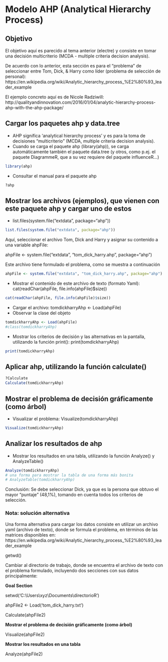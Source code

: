 # Modelo AHP (Analytical Hierarchy Process) {#ahp}

## Objetivo

El objetivo aquí es parecido al tema anterior (electre) y consiste en tomar una decisión multicriterio (MCDA - multiple criteria decision analysis).

De acuerdo con lo anterior, esta sección es para el "problema" de seleccionar entre Tom, Dick, & Harry como líder (problema de selección de personal):
https://en.wikipedia.org/wiki/Analytic_hierarchy_process_%E2%80%93_leader_example

El ejemplo concreto aquí es de Nicole Radziwill:
http://qualityandinnovation.com/2016/01/04/analytic-hierarchy-process-ahp-with-the-ahp-package/

## Cargar los paquetes ahp y data.tree

- AHP significa 'analytical hierarchy process' y es para la toma de decisiones "multicriterio" (MCDA, multiple criteria decision analysis).
- Cuando se carga el paquete ahp (library(ahp)), se carga automáticamente también el paquete data.tree (y otros, como p.ej. el paquete DiagrammeR, que a su vez requiere del paquete influenceR...)

```r
library(ahp)
```

- Consultar el manual para el paquete ahp

```r
?ahp
```

## Mostrar los archivos (ejemplos), que vienen con este paquete ahp y cargar uno de estos

- list.files(system.file("extdata", package="ahp"))

```r
list.files(system.file("extdata", package="ahp"))
```

Aquí, seleccionar el archivo Tom, Dick and Harry y asignar su contenido a una variable ahpFile:

ahpFile <- system.file("extdata", "tom_dick_harry.ahp", package="ahp")

Este archivo tiene formulado el problema, como se muestra a continuación

```r
ahpFile <- system.file("extdata", "tom_dick_harry.ahp", package="ahp")
```

- Mostrar el contenido de este archivo de texto (formato Yaml): cat(readChar(ahpFile, file.info(ahpFile)$size))

```r
cat(readChar(ahpFile, file.info(ahpFile)$size))
```

- Cargar el archivo: tomdickharryAhp <- Load(ahpFile)
- Observar la clase del objeto

```r
tomdickharryAhp <- Load(ahpFile)
#class(tomdickharryAhp)
```

- Mostrar los criterios de decisión y las alternativas en la pantalla, utilizando la función print(): print(tomdickharryAhp)

```r
print(tomdickharryAhp)
```

## Aplicar ahp, utilizando la función calculate()

```r
?Calculate
Calculate(tomdickharryAhp)
```

## Mostrar el problema de decisión gráficamente (como árbol)

- Visualizar el problema: Visualize(tomdickharryAhp)

```r
Visualize(tomdickharryAhp)
```

## Analizar los resultados de ahp

- Mostrar los resultados en una tabla, utilizando la función Analyze() y AnalyzeTable()

```r
Analyze(tomdickharryAhp)
# una forma para mostrar la tabla de una forma más bonita
# AnalyzeTable(tomdickharryAhp)
```

Conclusión: Se debe seleccionar Dick, ya que es la persona que obtuvo el mayor "puntaje" (48,1%), tomando en cuenta todos los criterios de selección.

### Nota: solución alternativa

Una forma alternativa para cargar los datos consiste en utilizar un archivo yaml (archivo de texto), donde se formula el problema, en términos de las matrices disponibles en:
https://en.wikipedia.org/wiki/Analytic_hierarchy_process_%E2%80%93_leader_example

getwd()

Cambiar al directorio de trabajo, donde se encuentra el archivo de texto con el problema formulado, incluyendo dos secciones con sus datos principalmente: 

**Goal Section**

setwd('C:\\Users\\xyz\\Documents\\directorioR')

ahpFile2 <- Load('tom_dick_harry.txt')

Calculate(ahpFile2)

**Mostrar el problema de decisión gráficamente (como árbol)**

Visualize(ahpFile2)

**Mostrar los resultados en una tabla**

Analyze(ahpFile2)


